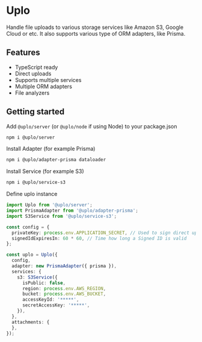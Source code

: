 # Uplo

Handle file uploads to various storage services like Amazon S3, Google Cloud
or etc. It also supports various type of ORM adapters, like Prisma.

## Features

* TypeScript ready
* Direct uploads
* Supports multiple services
* Multiple ORM adapters
* File analyzers

## Getting started

Add `@uplo/server` (or `@uplo/node` if using Node) to your package.json

```sh npm2yarn
npm i @uplo/server
```

Install Adapter (for example Prisma)

```sh npm2yarn
npm i @uplo/adapter-prisma dataloader
```

Install Service (for example S3)

```sh npm2yarn
npm i @uplo/service-s3
```

Define uplo instance

```ts
import Uplo from '@uplo/server';
import PrismaAdapter from '@uplo/adapter-prisma';
import S3Service from '@uplo/service-s3';

const config = {
  privateKey: process.env.APPLICATION_SECRET, // Used to sign direct upload keys
  signedIdExpiresIn: 60 * 60, // Time how long a Signed ID is valid
};

const uplo = Uplo({
  config,
  adapter: new PrismaAdapter({ prisma }),
  services: {
    s3: S3Service({
      isPublic: false,
      region: process.env.AWS_REGION,
      bucket: process.env.AWS_BUCKET,
      accessKeyId: '*****',
      secretAccessKey: '*****',
    }),
  },
  attachments: {
  },
});
```
